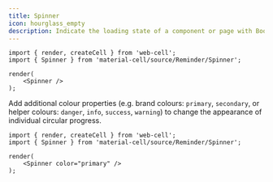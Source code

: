 ```yaml
---
title: Spinner
icon: hourglass_empty
description: Indicate the loading state of a component or page with BootCell spinners, built entirely with HTML, CSS, and no JavaScript.
---
```




<Example>
    <Spinner />
</Example>

```TSX
import { render, createCell } from 'web-cell';
import { Spinner } from 'material-cell/source/Reminder/Spinner';

render(
    <Spinner />
);
```

Add additional colour properties (e.g. brand colours: `primary`, `secondary`,
or helper colours: `danger`, `info`, `success`, `warning`) to change the appearance of individual circular progress.

<Example>
    <Spinner color="primary" />
</Example>

```TSX
import { render, createCell } from 'web-cell';
import { Spinner } from 'material-cell/source/Reminder/Spinner';

render(
    <Spinner color="primary" />
);
```
